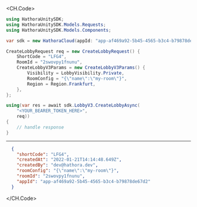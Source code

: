 
<CH.Code>
```csharp CreateLobby.cs
using HathoraUnitySDK;
using HathoraUnitySDK.Models.Requests;
using HathoraUnitySDK.Models.Components;

var sdk = new HathoraCloud(appId: "app-af469a92-5b45-4565-b3c4-b79878de67d2");

CreateLobbyRequest req = new CreateLobbyRequest() {
    ShortCode = "LFG4",
    RoomId = "2swovpy1fnunu",
    CreateLobbyV3Params = new CreateLobbyV3Params() {
        Visibility = LobbyVisibility.Private,
        RoomConfig = "{\"name\":\"my-room\"}",
        Region = Region.Frankfurt,
    },
};

using(var res = await sdk.LobbyV3.CreateLobbyAsync(
    "<YOUR_BEARER_TOKEN_HERE>",
    req))
{
    // handle response
}
```
---

```json Example Response
  {
    "shortCode": "LFG4",
    "createdAt": "2022-01-21T14:14:48.649Z",
    "createdBy": "dev@hathora.dev",
    "roomConfig": "{\"name\":\"my-room\"}",
    "roomId": "2swovpy1fnunu",
    "appId": "app-af469a92-5b45-4565-b3c4-b79878de67d2"
  }
```
</CH.Code>
